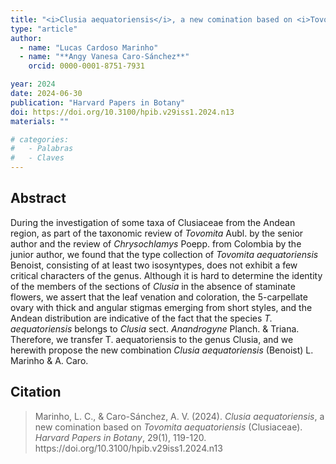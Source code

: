 ```yaml
---
title: "<i>Clusia aequatoriensis</i>, a new comination based on <i>Tovomita aequatoriensis</i> (Clusiaceae)"
type: "article"
author:
  - name: "Lucas Cardoso Marinho"
  - name: "**Angy Vanesa Caro-Sánchez**"
    orcid: 0000-0001-8751-7931

year: 2024
date: 2024-06-30
publication: "Harvard Papers in Botany"
doi: https://doi.org/10.3100/hpib.v29iss1.2024.n13
materials: ""

# categories:
#   - Palabras
#   - Claves
---
```


## Abstract

During the investigation of some taxa of Clusiaceae from the Andean region, as part of the taxonomic review of *Tovomita* Aubl. by the senior author and the review of *Chrysochlamys* Poepp. from Colombia by the junior author, we found that the type collection of *Tovomita aequatoriensis* Benoist, consisting of at least two isosyntypes, does not exhibit a few critical characters of the genus. Although it is hard to determine the identity of the members of the sections of *Clusia* in the absence of staminate flowers, we assert that the leaf venation and coloration, the 5-carpellate ovary with thick and angular stigmas emerging from short styles, and the Andean distribution are indicative of the fact that the species *T. aequatoriensis* belongs to *Clusia* sect. *Anandrogyne* Planch. & Triana. Therefore, we transfer T. aequatoriensis to the genus Clusia, and we herewith propose the new combination *Clusia aequatoriensis* (Benoist) L. Marinho & A. Caro.

## Citation

> Marinho, L. C., & Caro-Sánchez, A. V. (2024). *Clusia aequatoriensis*, a new comination based on *Tovomita aequatoriensis* (Clusiaceae). *Harvard Papers in Botany*, 29(1), 119-120. https://doi.org/10.3100/hpib.v29iss1.2024.n13
